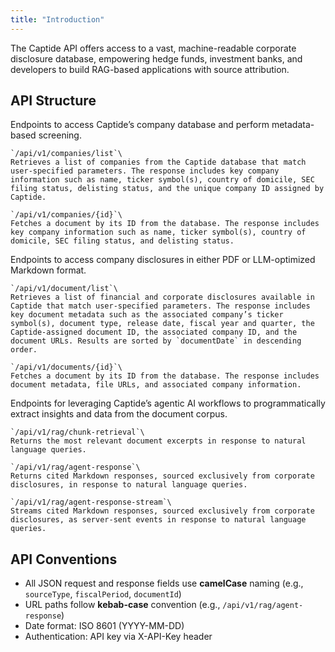 ```yaml
---
title: "Introduction"
---
```


The Captide API offers access to a vast, machine-readable corporate disclosure database, empowering hedge funds, investment banks, and developers to build RAG-based applications with source attribution.

## API Structure

<AccordionGroup>
  <Accordion title="Companies" icon="building-columns">
    Endpoints to access Captide’s company database and perform metadata-based screening.

    `/api/v1/companies/list`\
    Retrieves a list of companies from the Captide database that match user-specified parameters. The response includes key company information such as name, ticker symbol(s), country of domicile, SEC filing status, delisting status, and the unique company ID assigned by Captide.

    `/api/v1/companies/{id}`\
    Fetches a document by its ID from the database. The response includes key company information such as name, ticker symbol(s), country of domicile, SEC filing status, and delisting status.
  </Accordion>
  <Accordion title="Documents" icon="file-contract">
    Endpoints to access company disclosures in either PDF or LLM-optimized Markdown format.

    `/api/v1/document/list`\
    Retrieves a list of financial and corporate disclosures available in Captide that match user-specified parameters. The response includes key document metadata such as the associated company’s ticker symbol(s), document type, release date, fiscal year and quarter, the Captide-assigned document ID, the associated company ID, and the document URLs. Results are sorted by `documentDate` in descending order.

    `/api/v1/documents/{id}`\
    Fetches a document by its ID from the database. The response includes document metadata, file URLs, and associated company information.
  </Accordion>
  <Accordion title="Agentic RAG" icon="robot">
    Endpoints for leveraging Captide’s agentic AI workflows to programmatically extract insights and data from the document corpus.

    `/api/v1/rag/chunk-retrieval`\
    Returns the most relevant document excerpts in response to natural language queries.

    `/api/v1/rag/agent-response`\
    Returns cited Markdown responses, sourced exclusively from corporate disclosures, in response to natural language queries.

    `/api/v1/rag/agent-response-stream`\
    Streams cited Markdown responses, sourced exclusively from corporate disclosures, as server-sent events in response to natural language queries.
  </Accordion>
</AccordionGroup>

## API Conventions

- All JSON request and response fields use **camelCase** naming (e.g., `sourceType`, `fiscalPeriod`, `documentId`)
- URL paths follow **kebab-case** convention (e.g., `/api/v1/rag/agent-response`)
- Date format: ISO 8601 (YYYY-MM-DD)
- Authentication: API key via X-API-Key header